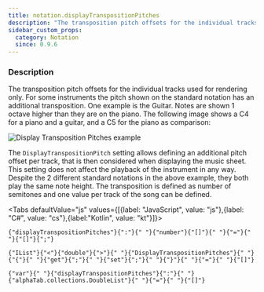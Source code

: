 ```yaml
---
title: notation.displayTranspositionPitches
description: "The transposition pitch offsets for the individual tracks used for rendering only."
sidebar_custom_props:
  category: Notation
  since: 0.9.6
---
```




<SettingsHeader />

### Description
The transposition pitch offsets for the individual tracks used for rendering only. For some instruments the pitch shown on the standard notation has an additional transposition. One example is the Guitar.
Notes are shown 1 octave higher than they are on the piano. The following image shows a C4 for a piano and a guitar, and a C5 for the piano as comparison:

![Display Transposition Pitches example](/img/reference/property/displaytranspositionpitches.png)

The `DisplayTranspositionPitch` setting allows defining an additional pitch offset per track, that is then considered when displaying the music sheet.
This setting does not affect the playback of the instrument in any way. Despite the 2 different standard notations in the above example, they both play the same note height.
The transposition is defined as number of semitones and one value per track of the song can be defined.

<Tabs defaultValue="js" values={[{label: "JavaScript", value: "js"},{label: "C#", value: "cs"},{label:"Kotlin", value: "kt"}]}>
<TabItem value="js">
<div className="codeBlockContainer"><div className="codeBlockContent"><pre className="codeBlock"><code className="codeBlockLines" style={{"color":"#393A34","backgroundColor":"#f6f8fa"}}><span style={{"color":"#36acaa"}}>{"displayTranspositionPitches"}</span><span style={{"color":"#393A34"}}>{":"}</span><span style={{"color":"#393A34","backgroundColor":"#f6f8fa"}}>{" "}</span><span style={{"color":"#36acaa"}}>{"number"}</span><span style={{"color":"#393A34"}}>{"[]"}</span><span style={{"color":"#393A34","backgroundColor":"#f6f8fa"}}>{" "}</span><span style={{"color":"#393A34"}}>{"="}</span><span style={{"color":"#393A34","backgroundColor":"#f6f8fa"}}>{" "}</span><span style={{"color":"#36acaa"}}>{"[]"}</span><span style={{"color":"#393A34"}}>{";"}</span></code></pre></div></div>
</TabItem>
<TabItem value="cs">
<div className="codeBlockContainer"><div className="codeBlockContent"><pre className="codeBlock"><code className="codeBlockLines" style={{"color":"#393A34","backgroundColor":"#f6f8fa"}}><Link style={{"color":"#36acaa"}} to={"https://learn.microsoft.com/en-us/dotnet/api/system.collections.ilist"}>{"IList"}</Link><span style={{"color":"#393A34"}}>{"<"}</span><span style={{"color":"#36acaa"}}>{"double"}</span><span style={{"color":"#393A34"}}>{">"}</span><span style={{"color":"#393A34","backgroundColor":"#f6f8fa"}}>{" "}</span><span style={{"color":"#36acaa"}}>{"DisplayTranspositionPitches"}</span><span style={{"color":"#393A34","backgroundColor":"#f6f8fa"}}>{" "}</span><span style={{"color":"#393A34"}}>{"{"}</span><span style={{"color":"#393A34","backgroundColor":"#f6f8fa"}}>{" "}</span><span style={{"color":"#00009f"}}>{"get"}</span><span style={{"color":"#393A34"}}>{";"}</span><span style={{"color":"#393A34","backgroundColor":"#f6f8fa"}}>{" "}</span><span style={{"color":"#00009f"}}>{"set"}</span><span style={{"color":"#393A34"}}>{";"}</span><span style={{"color":"#393A34","backgroundColor":"#f6f8fa"}}>{" "}</span><span style={{"color":"#393A34"}}>{"}"}</span><span style={{"color":"#393A34","backgroundColor":"#f6f8fa"}}>{" "}</span><span style={{"color":"#393A34"}}>{"="}</span><span style={{"color":"#393A34","backgroundColor":"#f6f8fa"}}>{" "}</span><span style={{"color":"#36acaa"}}>{"[]"}</span></code></pre></div></div>
</TabItem>
<TabItem value="kt">
<div className="codeBlockContainer"><div className="codeBlockContent"><pre className="codeBlock"><code className="codeBlockLines" style={{"color":"#393A34","backgroundColor":"#f6f8fa"}}><span style={{"color":"#00009f"}}>{"var"}</span><span style={{"color":"#393A34","backgroundColor":"#f6f8fa"}}>{" "}</span><span style={{"color":"#36acaa"}}>{"displayTranspositionPitches"}</span><span style={{"color":"#393A34"}}>{":"}</span><span style={{"color":"#393A34","backgroundColor":"#f6f8fa"}}>{" "}</span><span style={{"color":"#36acaa"}}>{"alphaTab.collections.DoubleList"}</span><span style={{"color":"#393A34","backgroundColor":"#f6f8fa"}}>{" "}</span><span style={{"color":"#393A34"}}>{"="}</span><span style={{"color":"#393A34","backgroundColor":"#f6f8fa"}}>{" "}</span><span style={{"color":"#36acaa"}}>{"[]"}</span></code></pre></div></div>
</TabItem>
</Tabs>

